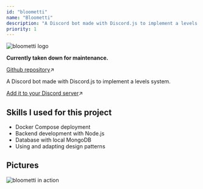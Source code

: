 ```yaml
---
id: "bloometti"
name: "Bloometti"
description: "A Discord bot made with Discord.js to implement a levels system."
priority: 1
---
```

<img alt="bloometti logo" src="/media/bloometti/bloometti.png" />

**Currently taken down for maintenance.**

[Github repository](https://github.com/ariannelafraise/Bloometti)↗

A Discord bot made with Discord.js to implement a levels system.

[Add it to your Discord server](https://discord.com/oauth2/authorize?client_id=486158492026142725&permissions=139586816000&integration_type=0&scope=bot+applications.commands)↗

## Skills I used for this project
- Docker Compose deployment
- Backend development with Node.js
- Database with local MongoDB
- Using and adapting design patterns

## Pictures
![bloometti in action](/media/bloometti/in-action.png)